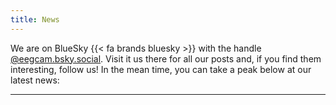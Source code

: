 ```yaml
---
title: News
---
```


We are on BlueSky {{< fa brands bluesky >}} with the handle [@eegcam.bsky.social](https://bsky.app/profile/eegcam.bsky.social). Visit it us there for all our posts and, if you find them interesting, follow us! In the mean time, you can take a peak below at our latest news:

----

<script type="module" src="https://cdn.jsdelivr.net/npm/bsky-embed/dist/bsky-embed.es.js" async></script>
  <bsky-embed
    username="eegcam.bsky.social"
    mode=""
    limit="5"
  >
  </bsky-embed>